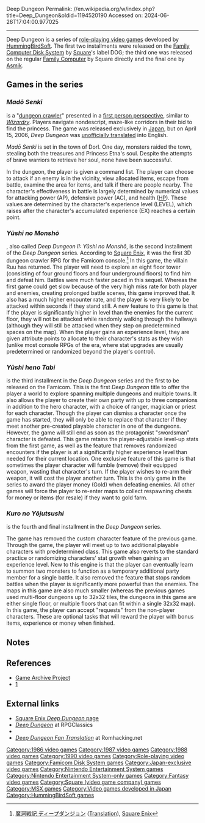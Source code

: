 Deep Dungeon
Permalink: //en.wikipedia.org/w/index.php?title=Deep_Dungeon&oldid=1194520190
Accessed on: 2024-06-26T17:04:00.977025



------
Deep Dungeon
{{about|the RPG videogame series|the Armenian monastery|Khor Virap}}
{{nihongo|'''''Deep Dungeon'''''|ディープダンジョン}} is a series of [[role-playing video game]]s developed by [[HummingBirdSoft]]. The first two installments were released on the [[Family Computer Disk System]] by [[Square (video game company)|Square]]'s label DOG; the third one was released on the regular [[Nintendo Entertainment System|Family Computer]] by Square directly and the final one by [[Asmik Ace Entertainment|Asmik]].

==Games in the series==
===''Madō Senki''===
{{Infobox video game
|title=Deep Dungeon: Madō Senki
| collapsible = yes
|image=Deep dungeon package edited2.png
|caption=<!--Boxart-->
|developer=[[HummingBirdSoft]]
|publisher=[[Square (video game company)|DOG]]
|designer=
|engine=
|released={{vgrelease|JP|December 19, 1986}}
|genre=[[Role-playing video game]]
|modes=[[Single player]]
|platforms=[[Family Computer Disk System|Disk System]], [[MSX]]
}}

{{nihongo|'''''Deep Dungeon: Madō Senki'''''|ディープダンジョン 魔洞戦記||lit. Deep Dungeon: Demon Cave War Chronicles}} is a "[[dungeon crawl]]er" presented in a [[first person (video games)|first person perspective]], similar to ''[[Wizardry]]''. Players navigate nondescript, maze-like corridors in their bid to find the princess. The game was released exclusively in [[Japan]], but on April 15, 2006, ''Deep Dungeon'' was [[Fan translation|unofficially translated]] into English.

''Madō Senki'' is set in the town of Dorl. One day, monsters raided the town, stealing both the treasures and Princess Etna's soul. Despite the attempts of brave warriors to retrieve her soul, none have been successful.

In the dungeon, the player is given a command list. The player can choose to attack if an enemy is in the vicinity, view allocated items, escape from battle, examine the area for items, and talk if there are people nearby. The character's effectiveness in battle is largely determined by numerical values for attacking power (AP), defensive power (AC), and health ([[hit points|HP]]). These values are determined by the character's experience level (LEVEL), which raises after the character's accumulated experience (EX) reaches a certain point.

===''Yūshi no Monshō''===
{{Infobox video game
|title=Yūshi no Monshō: Deep Dungeon
| collapsible = yes
|image=
|caption=
|developer=[[HummingBirdSoft]]
|publisher=[[Square (video game company)|DOG]] (Famicom Disk System), Scap Trust (MSX)
|designer=
|engine=
|released={{vgrelease|JP|May 30, 1987}}
|genre=[[Role-playing video game]]
|modes=[[Single player]]
|platforms=[[Family Computer Disk System|Disk System]], MSX (as Deep Dungeon II)
}}
{{nihongo|'''''Yūshi no Monshō: Deep Dungeon'''''|勇士の紋章 ディープダンジョン||lit. The Crest of the Hero: Deep Dungeon}}, also called ''Deep Dungeon II: Yūshi no Monshō'', is the second installment of the ''Deep Dungeon'' series. According to [[Square Enix]], it was the first 3D dungeon crawler RPG for the Famicom console.<ref>[http://www.square-enix.com/jp/archive/deep_dan/ 魔洞戦記 ディープダンジョン] ([http://translate.googleusercontent.com/translate_c?hl=en&ie=UTF-8&sl=ja&tl=en&u=http://www.square-enix.com/jp/archive/deep_dan/&rurl=translate.google.co.uk&twu=1&usg=ALkJrhhzSPn-zYnLxBZEvSzgSYbpa5YJ8Q Translation]), [[Square Enix]]</ref> In this game, the villain Ruu has returned. The player will need to explore an eight floor tower (consisting of four ground floors and four underground floors) to find him and defeat him. Battles were much faster paced in this sequel. Whereas the first game could get slow because of the very high miss rate for both player and enemies, creating prolonged battle scenes, this game improved that. It also has a much higher encounter rate, and the player is very likely to be attacked within seconds if they stand still. A new feature to this game is that if the player is significantly higher in level than the enemies for the current floor, they will not be attacked while randomly walking through the hallways (although they will still be attacked when they step on predetermined spaces on the map). When the player gains an experience level, they are given attribute points to allocate to their character's stats as they wish (unlike most console RPGs of the era, where stat upgrades are usually predetermined or randomized beyond the player's control).

===''Yūshi heno Tabi''===
{{Infobox video game
|title=Deep Dungeon III: Yūshi heno Tabi
| collapsible = yes
|image=
|caption=
|developer=[[HummingBirdSoft]]
|publisher=[[Square (video game company)|Square]]
|designer=
|composer=Kazuya Matsushita
|engine=
|released={{vgrelease|JP|May 13, 1988}}
|genre=[[Role-playing video game]]
|modes=[[Single player]]
|platforms=[[Nintendo Entertainment System|Family Computer]]
}}

{{nihongo|'''''Deep Dungeon III: Yūshi he no Tabi'''''|ディープダンジョンIII 勇士への旅||lit. Deep Dungeon III: The Journey to the Hero}} is the third installment in the ''Deep Dungeon'' series and the first to be released on the Famicom.
This is the first ''Deep Dungeon'' title to offer the player a world to explore spanning multiple dungeons and multiple towns. It also allows the player to create their own party with up to three companions in addition to the hero character, with a choice of ranger, magician or priest for each character. Though the player can dismiss a character once the game has started, they will only be able to replace that character if they meet another pre-created playable character in one of the dungeons. However, the game will still end as soon as the protagonist "swordsman" character is defeated. This game retains the player-adjustable level-up stats from the first game, as well as the feature that removes randomized encounters if the player is at a significantly higher experience level than needed for their current location. One exclusive feature of this game is that sometimes the player character will fumble (remove) their equipped weapon, wasting that character's turn. If the player wishes to re-arm their weapon, it will cost the player another turn. This is the only game in the series to award the player money (Gold) when defeating enemies. All other games will force the player to re-enter maps to collect respawning chests for money or items (for resale) if they want to gold farm.

===''Kuro no Yōjutsushi''===
{{Infobox video game
|title=Deep Dungeon IV: The Black Sorcerer
| collapsible = yes
|image=
|caption=
|developer=[[HummingBirdSoft]]
|publisher=[[Asmik Ace Entertainment|Asmik]]
|designer=
|composer=
|engine=
|released={{vgrelease|JP|April 6, 1990}}
|genre=[[Role-playing video game]]
|modes=[[Single player]]
|platforms=[[Nintendo Entertainment System|Family Computer]]
}}

{{nihongo|'''''Deep Dungeon IV: Kuro no Yōjutsushi'''''|ディープダンジョンIV 黒の妖術師||lit. Deep Dungeon IV: The Black Sorcerer}} is the fourth and final installment in the ''Deep Dungeon'' series.

The game has removed the custom character feature of the previous game. Through the game, the player will meet up to two additional playable characters with predetermined class. This game also reverts to the standard practice or randomizing characters' stat growth when gaining an experience level. New to this engine is that the player can eventually learn to summon two monsters to function as a temporary additional party member for a single battle. It also removed the feature that stops random battles when the player is significantly more powerful than the enemies. The maps in this game are also much smaller (whereas the previous games used multi-floor dungeons up to 32x32 tiles, the dungeons in this game are either single floor, or multiple floors that can fit within a single 32x32 map). In this game, the player can accept "requests" from the non-player characters. These are optional tasks that will reward the player with bonus items, experience or money when finished.

==Notes==
{{reflist}}

==References==
* [http://www.gamearchive.jp/gatl/fcmaker.html Game Archive Project]
* [http://www.critiqueofgames.net/data/ros/sq-list2.htm]

==External links==
* [http://www.square-enix.com/jp/archive/deep_dan/ Square Enix ''Deep Dungeon'' page] {{in lang|ja}}
* [http://www.rpgclassics.com/shrines/fds/deepdungeon/index.shtml ''Deep Dungeon''] at RPGClassics
* {{moby game|id=/deep-dungeon-iv-kuro-no-youjutsushi|name=''Deep Dungeon IV: The Black Sorcerer''}}
* [http://www.romhacking.net/trans/613/ ''Deep Dungeon Fan Translation''] at Romhacking.net

[[Category:1986 video games]]
[[Category:1987 video games]]
[[Category:1988 video games]]
[[Category:1990 video games]]
[[Category:Role-playing video games]]
[[Category:Famicom Disk System games]]
[[Category:Japan-exclusive video games]]
[[Category:Nintendo Entertainment System games]]
[[Category:Nintendo Entertainment System-only games]]
[[Category:Fantasy video games]]
[[Category:Square (video game company) games]]
[[Category:MSX games]]
[[Category:Video games developed in Japan]]
[[Category:HummingBirdSoft games]]